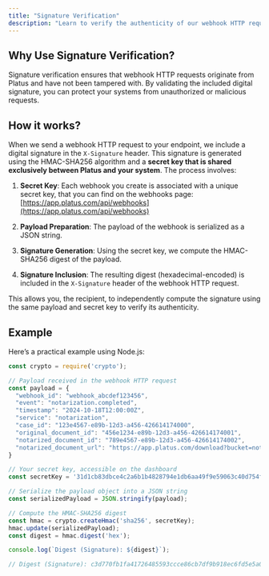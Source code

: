 ```yaml
---
title: "Signature Verification"
description: "Learn to verify the authenticity of our webhook HTTP requests to ensure security and data integrity."
---
```


## Why Use Signature Verification?

Signature verification ensures that webhook HTTP requests originate from Platus and have not been tampered with. By validating the included digital signature, you can protect your systems from unauthorized or malicious requests.

## How it works?

When we send a webhook HTTP request to your endpoint, we include a digital signature in the `X-Signature` header. This signature is generated using the HMAC-SHA256 algorithm and a **secret key that is shared exclusively between Platus and your system**. The process involves:

1. **Secret Key**: Each webhook you create is associated with a unique secret key, that you can find on the webhooks page: [https://app.platus.com/api/webhooks](https://app.platus.com/api/webhooks)

2. **Payload Preparation**: The payload of the webhook is serialized as a JSON string.

3. **Signature Generation**: Using the secret key, we compute the HMAC-SHA256 digest of the payload.

4. **Signature Inclusion**: The resulting digest (hexadecimal-encoded) is included in the `X-Signature` header of the webhook HTTP request.

This allows you, the recipient, to independently compute the signature using the same payload and secret key to verify its authenticity.

## Example

Here’s a practical example using Node.js:

```javascript
const crypto = require('crypto');

// Payload received in the webhook HTTP request
const payload = {
  "webhook_id": "webhook_abcdef123456",
  "event": "notarization.completed",   
  "timestamp": "2024-10-18T12:00:00Z",
  "service": "notarization", 
  "case_id": "123e4567-e89b-12d3-a456-426614174000",
  "original_document_id": "456e1234-e89b-12d3-a456-426614174001",
  "notarized_document_id": "789e4567-e89b-12d3-a456-426614174002",
  "notarized_document_url": "https://app.platus.com/download?bucket=notarized_documents&id=789e4567-e89b-12d3-a456-426614174002&token=eyJhbGciOiJIUzI1NiIsInR5cCI6IkpXVCJ9.eyJ1cmwiOiJub3Rhcml6ZWRfZG9jdW1lbnRzL2E2ZWE4YTc2LWI5MTMtNGMyNy1hYThiLWY3ZWUwOTgxN2UyNy9kb2N1bWVudC5wZGYiLCJpYXQiOjE3MzQxNDM5NDksImV4cCI6MTczNDIzMDM0OX0.vCFf_u80LQ8FCd1vmOA1SihXnUVJIcLpck0txi62Nig"
}

// Your secret key, accessible on the dashboard
const secretKey = '31d1cb83dbce4c2a6b1b4828794e1db6aa49f9e59063c40d754fef8a0626b77b';

// Serialize the payload object into a JSON string
const serializedPayload = JSON.stringify(payload);

// Compute the HMAC-SHA256 digest
const hmac = crypto.createHmac('sha256', secretKey);
hmac.update(serializedPayload);
const digest = hmac.digest('hex');

console.log(`Digest (Signature): ${digest}`);

// Digest (Signature): c3d770fb1fa41726485593ccce86cb7df9b918ec6fd5e5a0d0c08943c55691f2

```